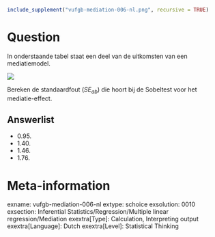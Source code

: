 ```r
include_supplement("vufgb-mediation-006-nl.png", recursive = TRUE)
```

Question
========
In onderstaande tabel staat een deel van de uitkomsten van een mediatiemodel. 

![](vufgb-mediation-006-nl.png)

Bereken de standaardfout (*SE~ab~*) die hoort bij de Sobeltest voor het mediatie-effect.

Answerlist
----------
* 0.95.
* 1.40.
* 1.46.
* 1.76.

Meta-information
================
exname: vufgb-mediation-006-nl
extype: schoice
exsolution: 0010
exsection: Inferential Statistics/Regression/Multiple linear regression/Mediation
exextra[Type]: Calculation, Interpreting output
exextra[Language]: Dutch
exextra[Level]: Statistical Thinking
